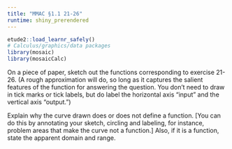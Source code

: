 ```yaml
---
title: "MMAC §1.1 21-26"
runtime: shiny_prerendered
---
```


```r

etude2::load_learnr_safely()
# Calculus/graphics/data packages
library(mosaic)
library(mosaicCalc)
```


On a piece of paper, sketch out the functions corresponding to exercise 21-26. (A rough approximation  will do, so long as it captures the salient features of the function for answering the question. You don't need to draw in tick marks or tick labels, but  do label the horizontal axis "input" and the vertical axis "output.")

Explain why the curve drawn does or does not define a function. [You can do this by annotating your sketch, circling and labeling, for instance, problem areas that make the curve not a function.] Also, if it is a function, state the apparent domain and range.
